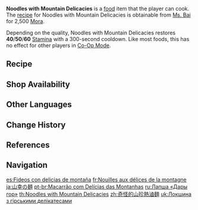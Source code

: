 {{Food Infobox
|id              = 108142
|name            = Noodles with Mountain Delicacies
|description     = Noodles in a meat-and-vegetable sauce.
|desc_suspicious = The moisture has been sucked right out of this dish, causing the noodles to become dry. You might choke on them even if you chew slowly.
|desc_basic      = The sauce has a rustic flavor, and there's a generous amount of it mixed in with the noodles. A humble but enduringly popular dish.
|desc_delicious  = The seemingly ordinary noodles has absorbed the essence of the mountainous delicacies. A single mouthful is enough to taste its extreme freshness.
|type            = Adventurer's Dishes
|effectType      = Stamina Increase
|effect          = Restores (var1) Stamina.
|eff_att1        = Stamina
|eff_att2        = Stamina Restore
|eff_suspicious1 = 40
|eff_basic1      = 50
|eff_delicious1  = 60
|quality         = 2
|variant         = Cold Noodles with Mountain Delicacies,Lantern Rite Special Noodles with Mountain Delicacies
|recipe          = {{Sold By|Recipe: Noodles with Mountain Delicacies}}
|source1         = {{Sold By}}
|region          = Liyue
}}
'''Noodles with Mountain Delicacies''' is a [[food]] item that the player can cook. The [[recipe]] for Noodles with Mountain Delicacies is obtainable from [[Ms. Bai]] for 2,500 [[Mora]].

Depending on the quality, Noodles with Mountain Delicacies restores '''40'''/'''50'''/'''60''' [[Stamina]] with a 300-second cooldown. Like most foods, this has no effect for other players in [[Co-Op Mode]].

{{Special Dish|Chongyun|Cold Noodles with Mountain Delicacies}}

==Recipe==
{{Recipe
|type = Cooking
|Mushroom = 3
|Raw Meat = 2
|Flour = 2
|sort = Mushroom;Raw Meat;Flour
}}

==Shop Availability==
{{Shop Availability}}

==Other Languages==
{{Other Languages
|en      = Noodles with Mountain Delicacies
|zhs     = 山珍热卤面
|zhs_rm  = Shānzhēn Rè Lǔmiàn
|zht     = 山珍熱滷麵
|zht_rm  = Shānzhēn Rè Lǔmiàn
|zh_tl   = Hot {{w|Lor mee|Lor Mee}} with Mountain Delicacies
|zh_note = Mountain delicacies refer to food that can be found in the mountains such as vegetables, mushrooms, and wild game.
|ja      = 山幸の麺
|ja_rm   = Sankou no Men<ref>{{Ref/Quest|For A Child's Smile|note=Japanese Voice-Over}}</ref>
|ja_tl   = Noodles with Mountain Delicacies
|ko      = {{tt|산미|山味}} 울{{tt|면|麵}}
|ko_rm   = Sanmi Ulmyeon
|ko_tl   = {{w|Ulmyeon}} with Mountain Delicacies
|es      = Fideos con delicias de montaña
|es_tl   = Noodles with Mountain Delights
|fr      = Nouilles aux délices de la montagne
|fr_tl   = Noodles with Mountain Delicacies
|ru      = Лапша «Дары гор»
|ru_tl   = "Gifts of the Mountains" Noodles
|th      = Noodles with Mountain Delicacies
|vi      = {{tt|Mì|麵}} Nóng {{tt|Bát Bửu|八寶}}
|vi_tl   = Eight-Treasures Hot Noodles
|de      = Nudeln mit Fleischsoße und Pilzen
|de_tl   = Noodles with Meat Sauce and Mushrooms
|id      = Noodles with Mountain Delicacies
|pt      = Macarrão com Delícias das Montanhas
|pt_tl   = 
|tr      = Çoban Eriştesi
|tr_tl   = 
|it      = Tagliolini di montagna
|it_tl   = Mountain {{w|Tagliolini}}
}}

==Change History==
{{Change History|1.0}}

==References==
{{Reflist}}

==Navigation==
{{Food Navbox}}

[[es:Fideos con delicias de montaña]]
[[fr:Nouilles aux délices de la montagne]]
[[ja:山幸の麺]]
[[pt-br:Macarrão com Delícias das Montanhas]]
[[ru:Лапша «Дары гор»]]
[[th:Noodles with Mountain Delicacies]]
[[zh:奇怪的山珍熱滷麵]]
[[uk:Локшина з гірськими делікатесами]]